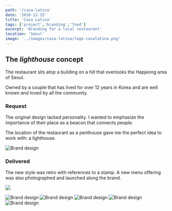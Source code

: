 ```yaml
---
path: '/casa-latina'
date: '2018-11-15'
title: 'Casa Latina'
tags: ['project','branding','food']
excerpt: 'Branding for a local restaurant'
location: 'Seoul'
image: '../images/casa-latina/logo-casalatina.png'
---
```




## The *lighthouse* concept 
The restaurant sits atop a building on a hill that overlooks the Hapjeong area of Seoul. 

Owned by a couple that has lived for over 12 years in Korea and are well known and loved by all the community.

### Request
The original design lacked personality. 
I wanted to emphasize the importance of their place as a beacon that connects people. 

The location of the restaurant as a penthouse gave me the perfect idea to work with: a lighthouse. 

![Brand design](../images/casa-latina/before-after_2.png)


### Delivered

The new style was retro with references to a stamp. A new menu offering was also photographed and launched along the brand. 

<img src="../images/casa-latina/animation.gif"/>

![Brand design](../images/casa-latina/portfolio-casa_2.jpg)
![Brand design](../images/casa-latina/portfolio-casa_3.jpg)
![Brand design](../images/casa-latina/portfolio-casa_4.jpg)
![Brand design](../images/casa-latina/portfolio-casa_5.jpg)
![Brand design](../images/casa-latina/portfolio-casa_6.jpg)
